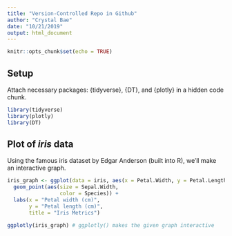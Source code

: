 ```yaml
---
title: "Version-Controlled Repo in Github"
author: "Crystal Bae"
date: "10/21/2019"
output: html_document
---
```


```r
knitr::opts_chunk$set(echo = TRUE)
```

## Setup

Attach necessary packages: {tidyverse}, {DT}, and {plotly} in a hidden code chunk.

```r
library(tidyverse)
library(plotly)
library(DT)
```

## Plot of *iris* data

Using the famous iris dataset by Edgar Anderson (built into R), we'll make an interactive graph.

```r
iris_graph <- ggplot(data = iris, aes(x = Petal.Width, y = Petal.Length)) +
  geom_point(aes(size = Sepal.Width,
                 color = Species)) +
  labs(x = "Petal width (cm)",
       y = "Petal length (cm)",
       title = "Iris Metrics")

ggplotly(iris_graph) # ggplotly() makes the given graph interactive
```
